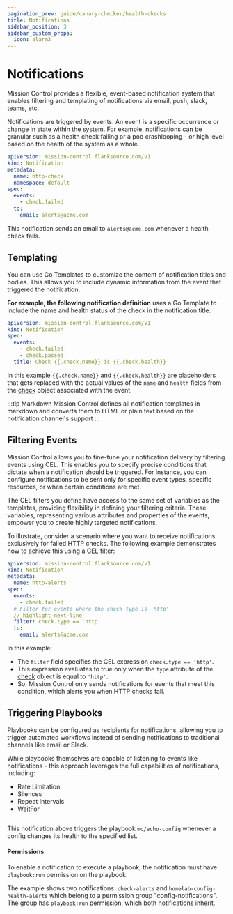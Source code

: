 ```yaml
---
pagination_prev: guide/canary-checker/health-checks
title: Notifications
sidebar_position: 3
sidebar_custom_props:
  icon: alarm3
---
```



# Notifications

Mission Control provides a flexible, event-based notification system that enables filtering and templating of notifications via email, push, slack, teams, etc.

Notifications are triggered by events. An event is a specific occurrence or change in state within the system. For example, notifications can be granular such as a health check failing or a pod crashlooping - or high level based on the health of the system as a whole.


```yaml title="check-failed.yaml"
apiVersion: mission-control.flanksource.com/v1
kind: Notification
metadata:
  name: http-check
  namespace: default
spec:
  events:
    - check.failed
  to:
    email: alerts@acme.com
```

This notification sends an email to `alerts@acme.com` whenever a health check fails.

<Notification/>


## Templating

You can use Go Templates to customize the content of notification titles and bodies. This allows you to include dynamic information from the event that triggered the notification.

**For example, the following notification definition** uses a Go Template to include the name and health status of the check in the notification title:

```yaml title="notification-template"
apiVersion: mission-control.flanksource.com/v1
kind: Notification
spec:
  events:
    - check.failed
    - check.passed
  title: Check {{.check.name}} is {{.check.health}}
```

In this example `{{.check.name}}` and `{{.check.health}}` are placeholders that gets replaced with the actual values of the `name` and `health` fields from the [check](/reference/canary-checker/check) object associated with the event.


:::tip Markdown
Mission Control defines all notification templates in markdown and converts them to HTML or plain text based on the notification channel's support
:::

## Filtering Events

Mission Control allows you to fine-tune your notification delivery by filtering events using <CommonLink to="cel">CEL</CommonLink>. This enables you to specify precise conditions that dictate when a notification should be triggered. For instance, you can configure notifications to be sent only for specific event types, specific resources, or when certain conditions are met.

The CEL filters you define have access to the same set of variables as the templates, providing flexibility in defining your filtering criteria. These variables, representing various attributes and properties of the events, empower you to create highly targeted notifications.

To illustrate, consider a scenario where you want to receive notifications exclusively for failed HTTP checks. The following example demonstrates how to achieve this using a CEL filter:

```yaml title="filter-http.yaml"
apiVersion: mission-control.flanksource.com/v1
kind: Notification
metadata:
  name: http-alerts
spec:
  events:
    - check.failed
  # Filter for events where the check type is 'http'
  // highlight-next-line
  filter: check.type == 'http'
  to:
    email: alerts@acme.com
```

In this example:

- The `filter` field specifies the CEL expression `check.type == 'http'`.
- This expression evaluates to true only when the `type` attribute of the [check](/reference/canary-checker/check) object is equal to `'http'`.
- So, Mission Control only sends notifications for events that meet this condition, which alerts you when HTTP checks fail.

## Triggering Playbooks

Playbooks can be configured as recipients for notifications, allowing you to trigger automated workflows instead of sending notifications to traditional channels like email or Slack. 

While playbooks themselves are capable of listening to events like notifications - this approach leverages the full capabilities of notifications, including:

- Rate Limitation
- Silences
- Repeat Intervals
- WaitFor


```yaml title="playbook-on-unhealthy-configs.yaml" file=<rootDir>/modules/mission-control/fixtures/notifications/health-playbook.yaml

```

This notification above triggers the playbook `mc/echo-config` whenever a config changes its health to the specified list.

#### Permissions

To enable a notification to execute a playbook, the notification must have `playbook:run` permission on the playbook.

The example shows two notifications: `check-alerts` and `homelab-config-health-alerts` which belong to a permission group "config-notifications".
The group has `playbook:run` permission, which both notifications inherit.

```yaml title="permission.yaml" file=<rootDir>/modules/mission-control/fixtures/permissions/config-notification-group-playbook-permission.yaml
```